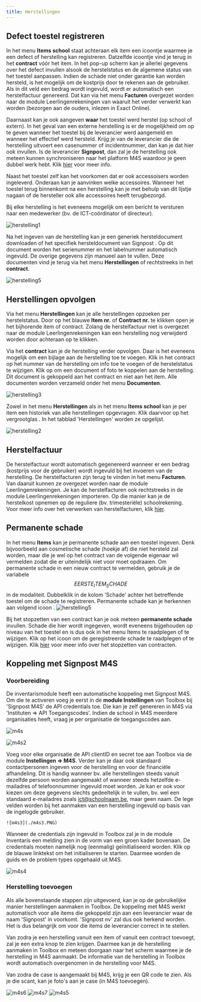 ```yaml
---
title: Herstellingen 
---
```


## Defect toestel registreren

In het menu **Items school** staat achteraan elk item een icoontje <LegacyAction img="defect.png"/> waarmee je een defect of herstelling kan registreren. Datzelfde icoontje vind je terug in het **contract** vóór het item. In het pop-up scherm kan je allerlei gegevens over het defect invullen alsook de herstelstatus en de algemene status van het toestel aanpassen. Indien de schade niet onder garantie kan worden hersteld, is het mogelijk om de kostprijs door te rekenen aan de gebruiker. Als in dit veld een bedrag wordt ingevuld, wordt er automatisch een herstelfactuur genereerd. Dat kan via het menu **Facturen** overgezet worden naar de module Leerlingenrekeningen van waaruit het verder verwerkt kan worden (bezorgen aan de ouders, inlezen in Exact Online). 

Daarnaast kan je ook aangeven **waar** het toestel werd herstel (op school of extern). In het geval van een externe herstelling is er de mogelijkheid om op te geven wanneer het toestel bij de leverancier werd aangemeld en wanneer het effectief werd hersteld. Krijg je van de leverancier die de herstelling uitvoert een casenummer of incidentnummer, dan kan je dat hier ook invullen. Is de leverancier **Signpost**, dan zal je de herstelling ook meteen kunnen synchroniseren naar het platform M4S waardoor je geen dubbel werk hebt. Klik [hier](/inventaris/herstelling/#koppeling-met-signpost-m4s) voor meer info.

Naast het toestel zelf kan het voorkomen dat er ook accessoisers worden ingeleverd. Onderaan kan je aanvinken welke accessoires. Wanneer het toestel terug binnenkomt na een herstelling kan je met behulp van dit lijstje nagaan of de hersteller ook alle accessoires heeft terugbezorgd. 

Bij elke herstelling is het eveneens mogelijk om een bericht te versturen naar een medewerker (bv. de ICT-coördinator of directeur). 

![herstelling1](./herstelling1.PNG)

Na het ingeven van de herstelling kan je een generiek hersteldocument <LegacyAction img="pdf.png"/> downloaden of het specifiek hersteldocument van Signpost <LegacyAction img="signpost.png"/>. Op dit document worden het serienummer en het labelnummer automatisch ingevuld. De overige gegevens zijn manueel aan te vullen. Deze documenten vind je terug via het menu **Herstellingen** of rechtstreeks in het **contract**.

![herstelling5](./herstelling5.1.png)

## Herstellingen opvolgen

Via het menu **Herstellingen** kan je alle herstellingen opzoeken per herstelstatus. Door op het blauwe **Item nr.** of **Contract nr.** te klikken open je het bijhorende item of contract. Zolang de herstelfactuur niet is overgezet naar de module Leerlingenrekeningen kan een herstelling nog verwijderd worden door achteraan op <LegacyAction img="remove.png"/> te klikken.

Via het **contract** kan je de herstelling verder opvolgen. Daar is het eveneens mogelijk om een bijlage aan de herstelling toe te voegen. Klik in het contract op het nummer van de herstelling om info toe te voegen of de herstelstatus te wijzigen. Klik op <LegacyAction img="pluscircle.png" text="Document toevoegen"/> om een document of foto te koppelen aan de herstelling. Dit document is gekoppeld aan het contract en niet aan het item. Alle documenten worden verzameld onder het menu **Documenten**.

![herstelling3](./herstelling3.png)

 Zowel in het menu **Herstellingen** als in het menu **Items school** kan je per item een historiek van alle herstellingen opgevragen. Klik daarvoor op het vergrootglas <LegacyAction img="zoeken.png"/>. In het tabblad 'Herstellingen' worden ze opgelijst. 

![herstelling2](./herstelling2.png)

## Herstelfactuur
De herstelfactuur wordt automatisch gegenereerd wanneer er een bedrag (kostprijs voor de gebruiker) wordt ingevuld bij het invoeren van de herstelling. De herstelfacturen zijn terug te vinden in het menu **Facturen**. Van daaruit kunnen ze overgezet worden naar de module Leerlingenrekeningen. Je kan de herstelfacturen ook rechtstreeks in de module Leerlingenrekeningen importeren. Op die manier kan je de herstelkost opnemen op de reguliere (bv. trimesteriële) schoolrekening. Voor meer info over het verwerken van herstelfacturen, klik [hier](../Facturen/#2-herstelfacturen). 

## Permanente schade
In het menu **Items** kan je permanente schade aan een toestel ingeven. Denk bijvoorbeeld aan cosmetische schade (hoekje af) die niet hersteld zal worden, maar die je wel op het contract van de volgende eigenaar wil vermelden zodat die er uiteindelijk niet voor moet opdraaien. Om permanente schade in een nieuw contract te vermelden, gebruik je de variabele $$EERSTE_ITEM_SCHADE$$ in de modaliteit. Dubbelklik in de kolom 'Schade' achter het betreffende toestel om de schade te registreren. Permanente schade kan je herkennen aan volgend icoon <LegacyAction img="schade.png"/>. 
![herstelling5](./herstelling5.png)

Bij het stopzetten van een contract kan je ook meteen **permanente schade** invullen. Schade die hier wordt ingegeven, wordt eveneens bijgehouden op niveau van het toestel en is dus ook in het menu Items te raadplegen of te wijzigen. Klik op het icoon om de geregistreerde schade te raadplegen of te wijzigen. Klik [hier](/inventaris/toestel_toewijzen/#contract-stopzetten) voor meer info over het stopzetten van contracten.


## Koppeling met Signpost M4S

### Voorbereiding
De inventarismodule heeft een automatische koppeling met Signpost M4S. Om die te activeren voeg je eerst in de **module Instellingen** van Toolbox bij 'Signpost M4S' de API credentials toe. Die kan je zelf genereren in M4S via 'Instituten => API Toegangscodes'. Indien de school in M4S meerdere organisaties heeft, vraag je per organisatie de toegangscodes aan. 

![m4s](./m4s.png)

![m4s2](./m4s2.PNG)

Voeg voor elke organisatie de API clientID en secret toe aan Toolbox via de module **Instellingen => M4S**. Verder kan je daar ook standaard contactpersonen ingeven voor de herstelling en voor de financiële afhandeling. Dit is handig wanneer bv. alle herstellingen steeds vanuit dezelfde persoon worden aangemaakt of wanneer steeds hetzelfde e-mailadres of telefoonnummer ingevuld moet worden. Je kan er ook voor kiezen om deze gegevens slechts gedeeltelijk in te vullen, bv. wel een standaard e-mailadres zoals ict@schoolnaam.be, maar geen naam. De lege velden worden bij het aanmaken van een herstelling ingevuld op basis van de ingelogde gebruiker.

    ![m4s3](./m4s3.PNG)

Wanneer de credentials zijn ingevuld in Toolbox zal je in de module Inventaris een melding zien in de vorm van een groen kader bovenaan. De credentials moeten namelijk nog (eenmalig) geïnitialiseerd worden. Klik op de blauwe linktekst om het initialiseren te starten. Daarmee worden de guids en de problem types opgehaald uit M4S. 

![m4s4](./m4s4.PNG)

### Herstelling toevoegen
Als alle bovenstaande stappen zijn uitgevoerd, kan je op de gebruikelijke manier herstellingen aanmaken in Toolbox. De koppeling met M4S werkt automatisch voor alle items die gekoppeld zijn aan een leverancier waar de naam 'Signpost' in voorkomt. 'Signpost nv' zal dus ook herkend worden. Het is dus belangrijk om voor die items de leverancier correct in te stellen.

Van zodra je een herstelling vanuit een item of vanuit een contract toevoegt, zal je een extra knop te zien krijgen. Daarmee kan je de herstelling aanmaken in Toolbox en meteen doorgaan naar het scherm waarmee je de herstelling in M4S aanmaakt. De informatie van de herstelling in Toolbox wordt automatisch overgenomen in de herstelling voor M4S.

Van zodra de case is aangemaakt bij M4S, krijg je een QR code te zien. Als je die scant, kan je foto's aan je case (in M4S toevoegen). 

![m4s6](./m4s6.PNG)
![m4s7](./m4s7.PNG)
![m4s5](./m4s5.png)




